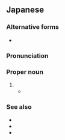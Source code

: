 ==Japanese==
{{DEFAULTSORT:それん}}
{{ja-kanjitab|れん|yomi=o|sort=それん}}

===Alternative forms===
* {{ja-l|蘇連}} {{qual|rare}}

===Pronunciation===
{{ja-pron|acc=1|ソれん}}

===Proper noun===
{{ja-pos|proper|ソれん}}

# {{clipping of|ソビエト連邦|'''ソ'''ビエト'''連'''邦|[[Soviet Union]]|tr=Sobieto Renpō|lang=ja}}
#* {{quote-book||{{w|Motohiro Katou}}|{{w|Q.E.D. 証明終了|{{ruby|{{lang|ja|Q.E.D. [証](しょう)[明](めい)[終](しゅう)[了](りょう)}}}}|lang=ja}}||90|{{ja-usex|'''ソ連'''が崩%壊して東%西%冷%戦は終わったんだ|'''^ソれん''' が ほう%かいして ^とう%ざい% ^れい%せん は おわったんだ|It's 'cuz the '''Soviet Union''' collapsed and the Cold War ended}}|trans-title={{w|Q.E.D. (manga)|Q.E.D. Quod Erat Demonstrandum}}|location=Tokyo|publisher=Kodansha|date=September 16 1999|isbn=4-06-333696-4|volume=4|genre=fiction|chapter={{ruby|{{lang|ja|ヤコブの[階](たい)[段](だん)}}}}|trans-chapter=Jacob's Ladder|language=Japanese}}

===See also===
* {{zh-l|蘇聯}}
* {{ko-l|^소련}}
* {{vi-l|Liên Xô}}